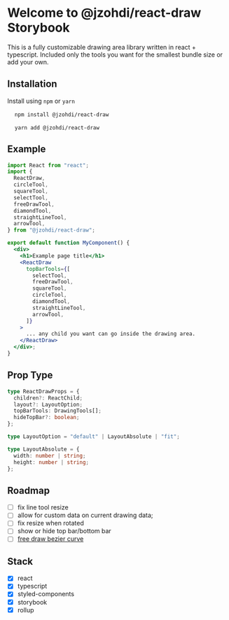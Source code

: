 
<Meta title="Introduction" />

# Welcome to @jzohdi/react-draw Storybook

This is a fully customizable drawing area library written in react + typescript.
Included only the tools you want for the smallest bundle size or add your own.

## Installation

Install using `npm` or `yarn`

<pre>
  <code className="shell">npm install @jzohdi/react-draw</code>
</pre>

<pre>
  <code className="shell">yarn add @jzohdi/react-draw</code>
</pre>

## Example

```jsx
import React from "react";
import {
  ReactDraw,
  circleTool,
  squareTool,
  selectTool,
  freeDrawTool,
  diamondTool,
  straightLineTool,
  arrowTool,
} from "@jzohdi/react-draw";

export default function MyComponent() {
  <div>
    <h1>Example page title</h1>
    <ReactDraw
      topBarTools={[
        selectTool,
        freeDrawTool,
        squareTool,
        circleTool,
        diamondTool,
        straightLineTool,
        arrowTool,
      ]}
    >
      ... any child you want can go inside the drawing area.
    </ReactDraw>
  </div>;
}
```

## Prop Type

```typescript
type ReactDrawProps = {
  children?: ReactChild;
  layout?: LayoutOption;
  topBarTools: DrawingTools[];
  hideTopBar?: boolean;
};

type LayoutOption = "default" | LayoutAbsolute | "fit";

type LayoutAbsolute = {
  width: number | string;
  height: number | string;
};
```

## Roadmap

- [ ] fix line tool resize
- [ ] allow for custom data on current drawing data;
- [ ] fix resize when rotated
- [ ] show or hide top bar/bottom bar
- [ ] [free draw bezier curve][1]

## Stack

- [x] react
- [x] typescript
- [x] styled-components
- [x] storybook
- [x] rollup

[1]: https://francoisromain.medium.com/smooth-a-svg-path-with-cubic-bezier-curves-e37b49d46c74
